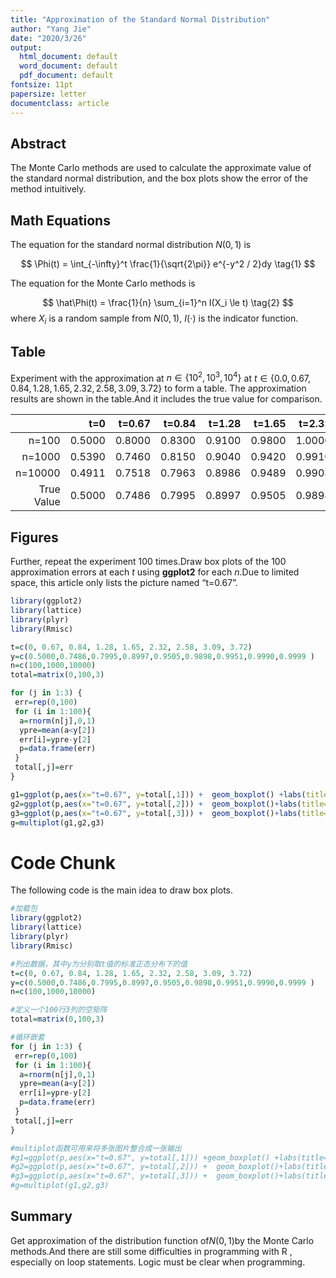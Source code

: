```yaml
---
title: "Approximation of the Standard Normal Distribution"
author: "Yang Jie"
date: "2020/3/26"
output:
  html_document: default
  word_document: default
  pdf_document: default
fontsize: 11pt
papersize: letter
documentclass: article
---
```


## Abstract

The Monte Carlo methods are used to calculate the approximate value of the standard normal distribution, and the box plots show the error of the method intuitively.


## Math Equations

The equation for the standard normal distribution $N(0, 1)$ is 

$$
\Phi(t) = \int_{-\infty}^t \frac{1}{\sqrt{2\pi}} e^{-y^2 / 2}dy
\tag{1}
$$

The equation for the Monte Carlo methods is

$$
\hat\Phi(t) = \frac{1}{n} \sum_{i=1}^n I(X_i \le t)
\tag{2}
$$
where $X_i$ is a random sample from $N(0, 1)$, $I(\cdot)$ is the indicator function.


## Table


Experiment with the approximation at $n \in \{10^2, 10^3, 10^4\}$ at $t \in \{0.0, 0.67, 0.84, 1.28, 1.65, 2.32, 2.58, 3.09, 3.72\}$ to form a table.
The approximation results are shown in the table.And it includes the true value for comparison.




|          |t=0   |t=0.67|t=0.84|t=1.28|t=1.65|t=2.32|t=2.58|t=3.09|t=3.72|
|---------:|-----:|-----:|-----:|-----:|-----:|-----:|-----:|-----:|-----:|
|     n=100|0.5000|0.8000|0.8300|0.9100|0.9800|1.0000|1.0000|1.0000|1.0000|
|    n=1000|0.5390|0.7460|0.8150|0.9040|0.9420|0.9910|0.9940|0.9990|1.0000|
|   n=10000|0.4911|0.7518|0.7963|0.8986|0.9489|0.9903|0.9946|0.9992|1.0000|
|True Value|0.5000|0.7486|0.7995|0.8997|0.9505|0.9898|0.9951|0.9990|0.9999|



## Figures
Further, repeat the experiment 100 times.Draw box plots of the 100 approximation errors at each $t$ using **ggplot2** for each $n$.Due to limited space, this article only lists the picture named "t=0.67".


```r
library(ggplot2)
library(lattice)
library(plyr)
library(Rmisc)

t=c(0, 0.67, 0.84, 1.28, 1.65, 2.32, 2.58, 3.09, 3.72)
y=c(0.5000,0.7486,0.7995,0.8997,0.9505,0.9898,0.9951,0.9990,0.9999 )
n=c(100,1000,10000)
total=matrix(0,100,3)

for (j in 1:3) {
 err=rep(0,100)
 for (i in 1:100){
  a=rnorm(n[j],0,1)
  ypre=mean(a<y[2])
  err[i]=ypre-y[2]
  p=data.frame(err)
 }
 total[,j]=err
}

g1=ggplot(p,aes(x="t=0.67", y=total[,1])) +  geom_boxplot() +labs(title="t=0.67,n=100", y = "error")
g2=ggplot(p,aes(x="t=0.67", y=total[,2])) +  geom_boxplot()+labs(title="t=0.67,n=1000", y = "error")
g3=ggplot(p,aes(x="t=0.67", y=total[,3])) +  geom_boxplot()+labs(title="t=0.67,n=10000", y = "error")
g=multiplot(g1,g2,g3)
```



# Code Chunk 
The following code is the  main idea  to draw box plots.

```r
#加载包
library(ggplot2)
library(lattice)
library(plyr)
library(Rmisc)

#列出数据，其中y为分别取t值的标准正态分布下的值
t=c(0, 0.67, 0.84, 1.28, 1.65, 2.32, 2.58, 3.09, 3.72)
y=c(0.5000,0.7486,0.7995,0.8997,0.9505,0.9898,0.9951,0.9990,0.9999 )
n=c(100,1000,10000)

#定义一个100行3列的空矩阵
total=matrix(0,100,3)

#循环嵌套
for (j in 1:3) {
 err=rep(0,100)
 for (i in 1:100){
  a=rnorm(n[j],0,1)
  ypre=mean(a<y[2])
  err[i]=ypre-y[2]
  p=data.frame(err)
 }
 total[,j]=err
}

#multiplot函数可用来将多张图片整合成一张输出
#g1=ggplot(p,aes(x="t=0.67", y=total[,1])) +geom_boxplot() +labs(title="t=0.67,n=100", y = "error")
#g2=ggplot(p,aes(x="t=0.67", y=total[,2])) +  geom_boxplot()+labs(title="t=0.67,n=1000", y = "error")
#g3=ggplot(p,aes(x="t=0.67", y=total[,3])) +  geom_boxplot()+labs(title="t=0.67,n=10000", y = "error")
#g=multiplot(g1,g2,g3)
```

## Summary
Get approximation of the distribution function of$N(0, 1)$by the Monte Carlo methods.And there are still some difficulties in programming with R , especially on loop statements. Logic must be clear when programming.